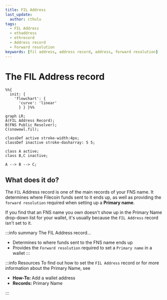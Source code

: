 ```yaml
---
title: FIL Address
last_update:
  author: cthulu
tags:
  - FIL Address
  - ethaddress
  - ethrecord
  - Address record
  - Forward resolution
keywords: [fil address, address record, address, forward resolution]
---
```


# The FIL Address record
```mermaid
%%{
  init: {
    'flowchart': {
      'curve': 'linear'
      } } }%%
      
graph LR;
A(FIL Address Record);
B(FNS Public Resolver);
C(snowowl.fil);

classDef active stroke-width:4px;
classDef inactive stroke-dasharray: 5 5;

class A active;
class B,C inactive;

A --> B --> C;
```
## What does it do?
The `FIL` Address record is one of the main records of your FNS name. It determines where Filecoin funds sent to it ends up, as well as providing the `forward resolution` required when setting up a <Link to="/core/records/primary-name"><b>Primary name</b></Link>.

If you find that an FNS name you own doesn't show up in the Primary Name drop-down list for your wallet, it's usually because the `FIL Address` record isn't set to it.

:::info summary
The FIL Address record...
 - Determines to where funds sent to the FNS name ends up
 - Provides the `Forward resolution` required to set a `Primary name` in a wallet 
:::

:::info Resources
To find out how to set the `FIL Address` record or for more information about the Primary Name, see
 - <Link to="/howto/add-wallet-address"><b>How-To: </b>Add a wallet address</Link>
 - <Link to="/core/records/primary-name"><b>Records:</b> Primary Name</Link>
:::


